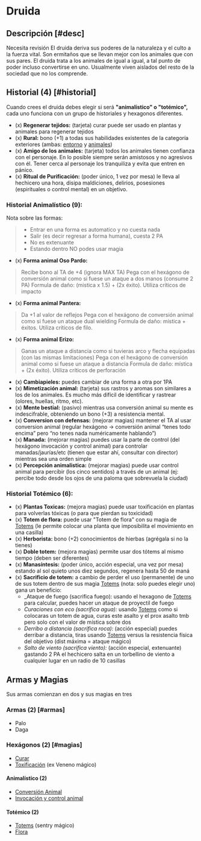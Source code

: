 
# Druida

<Bleed>
  <Screenshot src={druidPic} alt="placeholder" full />
</Bleed>

## Descripción [#desc]

<Callout type="warning" emoji="🔎">
  Necesita revisión
</Callout>
El druida deriva sus poderes de la naturaleza y el culto a la fuerza vital. Son ermitaños
que se llevan mejor con los animales que con sus pares. El druida trata a los animales
de igual a igual, a tal punto de poder incluso convertirse en uno. Usualmente 
viven aislados del resto de la sociedad que no los comprende.

## Historial (4) [#historial]
Cuando crees el druida debes elegir si será **"animalístico" o "totémico",** cada uno funciona con un grupo de historiales y hexagonos diferentes.

- (x) **Regenerar tejidos:** (tarjeta) curar puede ser usado en plantas y animales para regenerar tejidos
- (x) **Rural:** bono (+1) a todas sus habilidades existentes de la categoría exteriores (ambas: [entorno](/docs/list-skills/individual#cat-ext-entorno) y [animales](/docs/list-skills/individual#cat-ext-animales))
- (x) **Amigo de los animales:** (tarjeta) todos los animales tienen confianza con el personaje. En lo posible siempre serán amistosos y no agresivos con él. Tener cerca al personaje los tranquiliza y evita que entren en pánico.
- (x) **Ritual de Purificación:** (poder único, 1 vez por mesa) le lleva al hechicero una hora, disipa maldiciones, delirios, posesiones (espirituales o control mental) en un objetivo.

### Historial Animalístico (9):
Nota sobre las formas: 
> - Entrar en una forma es automatico y no cuesta nada
> - Salir (es decir regresar a forma humana), cuesta 2 PA
> - No es extenuante
> - Estando dentro NO podes usar magia

- (x) **Forma animal Oso Pardo:**
>  Recibe bono al TA de +4 (ignora MAX TA)
>  Pega con el hexágono de conversión animal como si fuese un ataque a dos manos (consume  2 PA)
>  Formula de daño: (mistica x 1.5) + (2x éxito). Utiliza críticos de impacto
- (x) **Forma animal Pantera:** 
>  Da +1 al valor de reflejos
>  Pega con el hexágono de conversión animal como si fuese un ataque dual wielding
>  Formula de daño: mística + éxitos. Utiliza críticos de filo.
- (x) **Forma animal Erizo:** 
>  Ganas un ataque a distancia como si tuvieras arco y flecha equipadas (con las mismas limitaciones)
>  Pega con el hexágono de conversión animal como si fuese un ataque a distancia
>  Formula de daño: mística + (2x éxito). Utiliza críticos de perforación
- (x) **Cambiapieles:** puedes cambiar de una forma a otra por 1PA
- (x) **Mimetización animal:** (tarjeta) sus rastros y aromas son similares a los de los animales. Es mucho más difícil de identificar y rastrear (olores, huellas, ritmo, etc).
- (x) **Mente bestial:** (pasivo) mientras usa conversión animal su mente es indescifrable, obteniendo un bono (+3) a resistencia mental.
- (x) **Conversion con defensas:** (mejorar magias) mantener el TA al usar conversion animal (regular hexágono -> conversión animal “tenes todo encima” pero “no tenes nada numéricamente hablando”)
- (x) **Manada:** (mejorar magias) puedes usar la parte de control (del hexágono invocación y control animal) para controlar manadas/jaurías/etc (tienen que estar ahí, consultar con director) mientras sea una orden simple
- (x) **Percepción animalistica:** (mejorar magias) puede usar control animal para percibir (los cinco sentidos) a través de un animal (ej: percibe todo desde los ojos de una paloma que sobrevuela la ciudad)

### Historial Totémico (6):
- (x) **Plantas Toxicas:** (mejora magias) puede usar toxificación en plantas para volverlas tóxicas (o para que pierdan su toxicidad)
- (x) **Totem de flora:** puede usar "Totem de flora" con su magia de [Totems](/docs/list-hexagons/e24) (le permite colocar una planta que imposibilita el movimiento en una casilla)
- (x) **Herborista:** bono (+2) conocimientos de hierbas (agrégala si no la tienes)
- (x) **Doble totem:** (mejora magias) permite usar dos tótems al mismo tiempo (deben ser diferentes) 
- (x) **Manasíntesis:** (poder único, acción especial, una vez por mesa) estando al sol quieto unos diez segundos, regenera hasta 50 de maná
- (x) **Sacrificio de totem:** a cambio de perder el uso (permanente) de uno de sus totem dentro de sus magia [Totems](/docs/list-hexagons/e24) (nota: solo puedes elegir uno) gana un beneficio:
    - _Ataque de fuego (sacrifica fuego): usando el hexagono de [Totems](/docs/list-hexagons/e24) para calcular, puedes hacer un ataque de proyectil de fuego
    - _Curaciones con eco (sacrifica agua):_ usando [Totems](/docs/list-hexagons/e24) como si colocaras un totem de agua, curas este asalto y el prox asalto tmb pero solo con el valor de mística sobre dos
    - _Derribo a distancia (sacrifica roca):_ (acción especial) puedes derribar a distancia, tiras usando [Totems](/docs/list-hexagons/e24) versus la resistencia física del objetivo (dist máxima = ataque mágico)
    - _Salto de viento (sacrifica viento):_ (acción especial, extenuante) gastando 2 PA el hechicero salta en un torbellino de viento a cualquier lugar en un radio de 10 casillas

## Armas y Magias
Sus armas comienzan en dos y sus magias en tres

### Armas (2) [#armas]

- Palo
- Daga

### Hexágonos (2) [#magias]

- [Curar](/docs/list-hexagons/e18)
- [Toxificación](/docs/list-hexagons/e15) (ex Veneno mágico)

#### Animalístico (2)

- [Conversión Animal](/docs/list-hexagons/e26)
- [Invocación y control animal](/docs/list-hexagons/e05)

#### Totémico (2)

- [Totems](/docs/list-hexagons/e24) (sentry mágico)
- [Flora](/docs/list-hexagons/e03)

